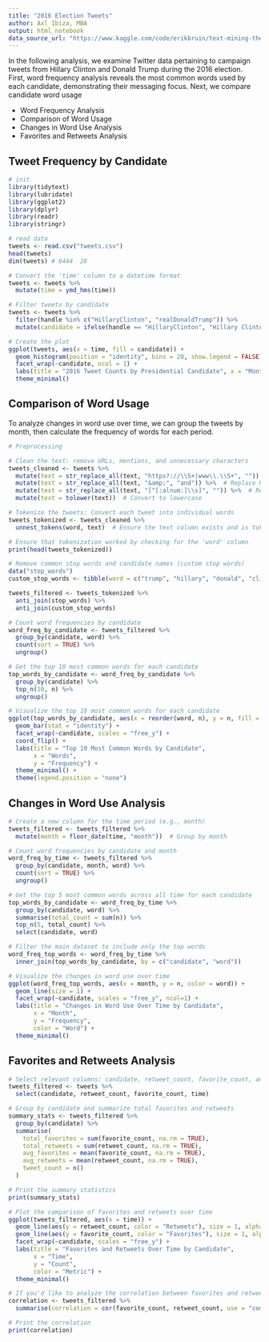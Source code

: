 ```yaml
---
title: "2016 Election Tweets"
author: Axl Ibiza, MBA
output: html_notebook
data_source_url: "https://www.kaggle.com/code/erikbruin/text-mining-the-clinton-and-trump-election-tweets/data?select=tweets.csv"
---
```

In the following analysis, we examine Twitter data pertaining to campaign tweets from Hillary Clinton and Donald Trump during the 2016 election. First, word frequency analysis reveals the most common words used by each candidate, demonstrating their messaging focus. Next, we compare candidate word usage

*    Word Frequency Analysis
*    Comparison of Word Usage
*    Changes in Word Use Analysis
*    Favorites and Retweets Analysis

## Tweet Frequency by Candidate

```r
# init
library(tidytext)
library(lubridate)
library(ggplot2)
library(dplyr)
library(readr)
library(stringr)

# read data
tweets <- read.csv("tweets.csv")
head(tweets)
dim(tweets) # 6444  28

# Convert the 'time' column to a datetime format
tweets <- tweets %>%
  mutate(time = ymd_hms(time))

# Filter tweets by candidate
tweets <- tweets %>%
  filter(handle %in% c("HillaryClinton", "realDonaldTrump")) %>%
  mutate(candidate = ifelse(handle == "HillaryClinton", "Hillary Clinton", "Donald Trump"))

# Create the plot
ggplot(tweets, aes(x = time, fill = candidate)) +
  geom_histogram(position = "identity", bins = 20, show.legend = FALSE) +
  facet_wrap(~candidate, ncol = 1) +
  labs(title = "2016 Tweet Counts by Presidential Candidate", x = "Month", y = "Number of Tweets") +
  theme_minimal()
```
## Comparison of Word Usage

To analyze changes in word use over time, we can group the tweets by month, then calculate the frequency of words for each period.

```r
# Preprocessing

# Clean the text: remove URLs, mentions, and unnecessary characters
tweets_cleaned <- tweets %>%
  mutate(text = str_replace_all(text, "https?://\\S+|www\\.\\S+", "")) %>%  # Remove URLs
  mutate(text = str_replace_all(text, "&amp;", "and")) %>%  # Replace HTML &amp;
  mutate(text = str_replace_all(text, "[^[:alnum:]\\s]", "")) %>%  # Remove non-alphanumeric characters
  mutate(text = tolower(text))  # Convert to lowercase

# Tokenize the tweets: Convert each tweet into individual words
tweets_tokenized <- tweets_cleaned %>%
  unnest_tokens(word, text)  # Ensure the text column exists and is tokenized into the 'word' column

# Ensure that tokenization worked by checking for the 'word' column
print(head(tweets_tokenized))

# Remove common stop words and candidate names (custom stop words)
data("stop_words")
custom_stop_words <- tibble(word = c("trump", "hillary", "donald", "clinton", "realdonaldtrump", "tco"))

tweets_filtered <- tweets_tokenized %>%
  anti_join(stop_words) %>%
  anti_join(custom_stop_words)

# Count word frequencies by candidate
word_freq_by_candidate <- tweets_filtered %>%
  group_by(candidate, word) %>%
  count(sort = TRUE) %>%
  ungroup()

# Get the top 10 most common words for each candidate
top_words_by_candidate <- word_freq_by_candidate %>%
  group_by(candidate) %>%
  top_n(10, n) %>%
  ungroup()

# Visualize the top 10 most common words for each candidate
ggplot(top_words_by_candidate, aes(x = reorder(word, n), y = n, fill = candidate)) +
  geom_bar(stat = "identity") +
  facet_wrap(~candidate, scales = "free_y") +
  coord_flip() +
  labs(title = "Top 10 Most Common Words by Candidate",
       x = "Words",
       y = "Frequency") +
  theme_minimal() +
  theme(legend.position = "none")

```
## Changes in Word Use Analysis

```r
# Create a new column for the time period (e.g., month)
tweets_filtered <- tweets_filtered %>%
  mutate(month = floor_date(time, "month"))  # Group by month

# Count word frequencies by candidate and month
word_freq_by_time <- tweets_filtered %>%
  group_by(candidate, month, word) %>%
  count(sort = TRUE) %>%
  ungroup()

# Get the top 5 most common words across all time for each candidate
top_words_by_candidate <- word_freq_by_time %>%
  group_by(candidate, word) %>%
  summarise(total_count = sum(n)) %>%
  top_n(5, total_count) %>%
  select(candidate, word)

# Filter the main dataset to include only the top words
word_freq_top_words <- word_freq_by_time %>%
  inner_join(top_words_by_candidate, by = c("candidate", "word"))

# Visualize the changes in word use over time
ggplot(word_freq_top_words, aes(x = month, y = n, color = word)) +
  geom_line(size = 1) +
  facet_wrap(~candidate, scales = "free_y", ncol=1) +
  labs(title = "Changes in Word Use Over Time by Candidate",
       x = "Month",
       y = "Frequency",
       color = "Word") +
  theme_minimal()

```
## Favorites and Retweets Analysis

```r
# Select relevant columns: candidate, retweet_count, favorite_count, and time
tweets_filtered <- tweets %>%
  select(candidate, retweet_count, favorite_count, time)

# Group by candidate and summarize total favorites and retweets
summary_stats <- tweets_filtered %>%
  group_by(candidate) %>%
  summarise(
    total_favorites = sum(favorite_count, na.rm = TRUE),
    total_retweets = sum(retweet_count, na.rm = TRUE),
    avg_favorites = mean(favorite_count, na.rm = TRUE),
    avg_retweets = mean(retweet_count, na.rm = TRUE),
    tweet_count = n()
  )

# Print the summary statistics
print(summary_stats)

# Plot the comparison of favorites and retweets over time
ggplot(tweets_filtered, aes(x = time)) +
  geom_line(aes(y = retweet_count, color = "Retweets"), size = 1, alpha = 0.7) +
  geom_line(aes(y = favorite_count, color = "Favorites"), size = 1, alpha = 0.7) +
  facet_wrap(~candidate, scales = "free_y") +
  labs(title = "Favorites and Retweets Over Time by Candidate",
       x = "Time",
       y = "Count",
       color = "Metric") +
  theme_minimal()

# If you'd like to analyze the correlation between favorites and retweets:
correlation <- tweets_filtered %>%
  summarise(correlation = cor(favorite_count, retweet_count, use = "complete.obs"))

# Print the correlation
print(correlation)
```
